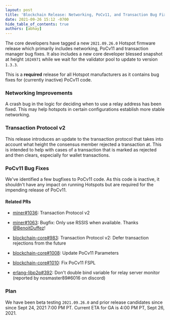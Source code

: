 ```yaml
---
layout: post
title: 'Blockchain Release: Networking, PoCv11, and Transaction Bug Fixes'
date: 2021-09-26 15:12 -0700
hide_table_of_contents: true
authors: [abhay]
---
```


The core developers have tagged a new `2021.09.26.0` Hotspot firmware release which primarily
includes networking, PoCv11 and transaction manager bug fixes. It also includes a new core developer
blessed snapshot at height `1024971` while we wait for the validator pool to update to version
`1.3.3`.

<!--truncate-->

This is a **required** release for all Hotspot manufacturers as it contains bug fixes for (currently
inactive) PoCv11 code.

### Networking Improvements

A crash bug in the logic for deciding when to use a relay address has been fixed. This may help
hotspots in certain configurations establish more stable networking.

### Transaction Protocol v2

This release introduces an update to the transaction protocol that takes into account what height
the consensus member rejected a transaction at. This is intended to help with cases of a transaction
that is marked as rejected and then clears, especially for wallet transactions.

### PoCv11 Bug Fixes

We've identified a few bugfixes to PoCv11 code. As this code is inactive, it shouldn't have any
impact on running Hotspots but are required for the impending release of PoCv11.

#### Related PRs

- [miner#1036](https://github.com/helium/miner/pull/1036): Transaction Protocol v2
- [miner#1063](https://github.com/helium/miner/pull/1084): Bugfix: Only use RSSIS when available.
  Thanks [@BenoitDuffez](https://github.com/BenoitDuffez)!

- [blockchain-core#983](https://github.com/helium/blockchain-core/pull/983): Transaction Protocol
  v2: Defer transaction rejections from the future
- [blockchain-core#1008](https://github.com/helium/blockchain-core/pull/1010): Update PoCv11
  Parameters
- [blockchain-core#1010](https://github.com/helium/blockchain-core/pull/1010): Fix PoCv11 FSPL

- [erlang-libp2p#392](https://github.com/helium/erlang-libp2p/pull/392): Don't double bind variable
  for relay server monitor (reported by nosmaster89#6016 on discord)

### Plan

We have been beta testing `2021.09.26.0` and prior release candidates since since Sept 24, 2021 7:00
PM PT. Current ETA for GA is 4:00 PM PT, Sept 26, 2021.
